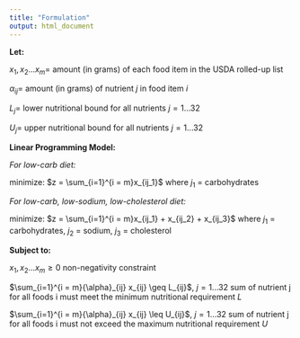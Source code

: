 ```yaml
---
title: "Formulation"
output: html_document
---
```



**Let:**

$x_1, x_2 ... x_{m} =$ amount (in grams) of each food item in the USDA rolled-up list

${\alpha}_{ij} =$ amount (in grams) of nutrient $j$ in food item $i$ 

$L_{j}=$ lower nutritional bound for all nutrients $j=1...32$

$U_{j}=$ upper nutritional bound for all nutrients $j=1...32$


**Linear Programming Model:**

*For low-carb diet:*

minimize: $z = \sum_{i=1}^{i = m}x_{ij_1}$ where $j_1$ = carbohydrates

*For low-carb, low-sodium, low-cholesterol diet:*

minimize: $z = \sum_{i=1}^{i = m}x_{ij_1} + x_{ij_2} + x_{ij_3}$ where $j_1$ = carbohydrates, $j_2$ = sodium, $j_3$ = cholesterol

**Subject to:**

$x_1, x_2 ... x_{m} \geq 0$  non-negativity constraint

$\sum_{i=1}^{i = m}{\alpha}_{ij} x_{ij} \geq L_{ij}$, $j = 1...32$ sum of nutrient j for all foods i must meet the minimum nutritional requirement $L$

$\sum_{i=1}^{i = m}{\alpha}_{ij} x_{ij} \leq U_{ij}$, $j = 1...32$ sum of nutrient j for all foods i must not exceed the maximum nutritional requirement $U$
